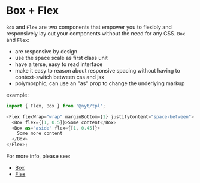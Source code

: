 
<Meta title="Layout/Box + Flex" />

# Box + Flex

`Box` and `Flex` are two components that empower you to flexibly and responsively lay out your components
without the need for any CSS. `Box` and `Flex`:

- are responsive by design
- use the space scale as first class unit
- have a terse, easy to read interface
- make it easy to reason about responsive spacing without having to context-switch between css and jsx
- polymorphic; can use an "as" prop to change the underlying markup

example:

```js
import { Flex, Box } from '@nyt/tpl';

<Flex flexWrap="wrap" marginBottom={1} justifyContent="space-between">
  <Box flex={[1, 0.5]}>Some content</Box>
  <Box as="aside" flex={[1, 0.45]}>
    Some more content
  </Box>
</Flex>;
```

For more info, please see:
- [Box](/story/layout-box--default)
- [Flex](/story/layout-flex--default)
